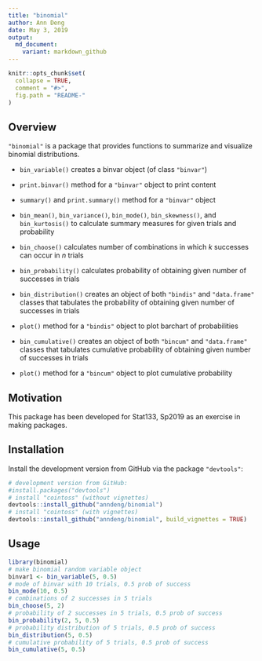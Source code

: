 ```yaml
---
title: "binomial"
author: Ann Deng
date: May 3, 2019
output:
  md_document:
    variant: markdown_github
---
```


<!-- README.md is generated from README.Rmd. Please edit that file -->

```r
knitr::opts_chunk$set(
  collapse = TRUE,
  comment = "#>",
  fig.path = "README-"
)
```

## Overview

`"binomial"` is a package that provides functions to summarize and visualize binomial distributions.

* `bin_variable()` creates a binvar object (of class `"binvar"`)
* `print.binvar()` method for a `"binvar"` object to print content
* `summary()` and `print.summary()` method for a `"binvar"` object

* `bin_mean()`, `bin_variance()`, `bin_mode()`, `bin_skewness()`, and `bin_kurtosis()` to calculate summary measures for given trials and probability

* `bin_choose()` calculates number of combinations in which *k* successes can occur in *n* trials
* `bin_probability()` calculates probability of obtaining given number of successes in trials
* `bin_distribution()` creates an object of both `"bindis"` and `"data.frame"` classes that tabulates the probability of obtaining given number of successes in trials
* `plot()` method for a `"bindis"` object to plot barchart of probabilities
* `bin_cumulative()` creates an object of both `"bincum"` and `"data.frame"` classes that tabulates cumulative probability of obtaining given number of successes in trials
* `plot()` method for a `"bincum"` object to plot cumulative probability


## Motivation

This package has been developed for Stat133, Sp2019 as an exercise in making packages.


## Installation

Install the development version from GitHub via the package `"devtools"`:

```r
# development version from GitHub:
#install.packages("devtools") 
# install "cointoss" (without vignettes)
devtools::install_github("anndeng/binomial")
# install "cointoss" (with vignettes)
devtools::install_github("anndeng/binomial", build_vignettes = TRUE)
```


## Usage

```r
library(binomial)
# make binomial random variable object
binvar1 <- bin_variable(5, 0.5)
# mode of binvar with 10 trials, 0.5 prob of success
bin_mode(10, 0.5)
# combinations of 2 successes in 5 trials
bin_choose(5, 2)
# probability of 2 successes in 5 trials, 0.5 prob of success
bin_probability(2, 5, 0.5)
# probability distribution of 5 trials, 0.5 prob of success
bin_distribution(5, 0.5)
# cumulative probability of 5 trials, 0.5 prob of success
bin_cumulative(5, 0.5)
```
